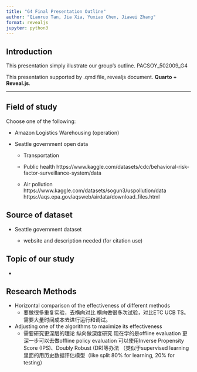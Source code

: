 ```yaml
---
title: "G4 Final Presentation Outline"
author: "Qianruo Tan, Jia Xia, Yuxiao Chen, Jiawei Zhang"
format: revealjs
jupyter: python3
---
```


## Introduction

This presentation simply illustrate our group's outline.
PACSOY_502009_G4

This presentation supported by .qmd file, revealjs document.
**Quarto + Reveal.js**.

---



## Field of study

Choose one of the following:

- Amazon Logistics Warehousing (operation)

- Seattle government open data

    - Transportation

    - Public health 
    https://www.kaggle.com/datasets/cdc/behavioral-risk-factor-surveillance-system/data

    - Air pollution
    https://www.kaggle.com/datasets/sogun3/uspollution/data
    https://aqs.epa.gov/aqsweb/airdata/download_files.html



## Source of dataset 

- Seattle government dataset

    - website and description needed (for citation use)



## Topic of our study

- 



## Research Methods

- Horizontal comparison of the effectiveness of different methods
    - 要做很多重复实验，去横向对比
横向做很多次试验，对比ETC UCB TS。需要大量时间成本去进行运行和调试。

- Adjusting one of the algorithms to maximize its effectiveness
    - 需要研究更深层的理论
纵向做深度研究
现在学的是offline evaluation
更深一步可以去做offline policy evaluation
可以使用Inverse Propensity Score (IPS)、Doubly Robust (DR)等办法
（类似于supervised learning里面的用历史数据评估模型（like split 80% for learning, 20% for testing）

